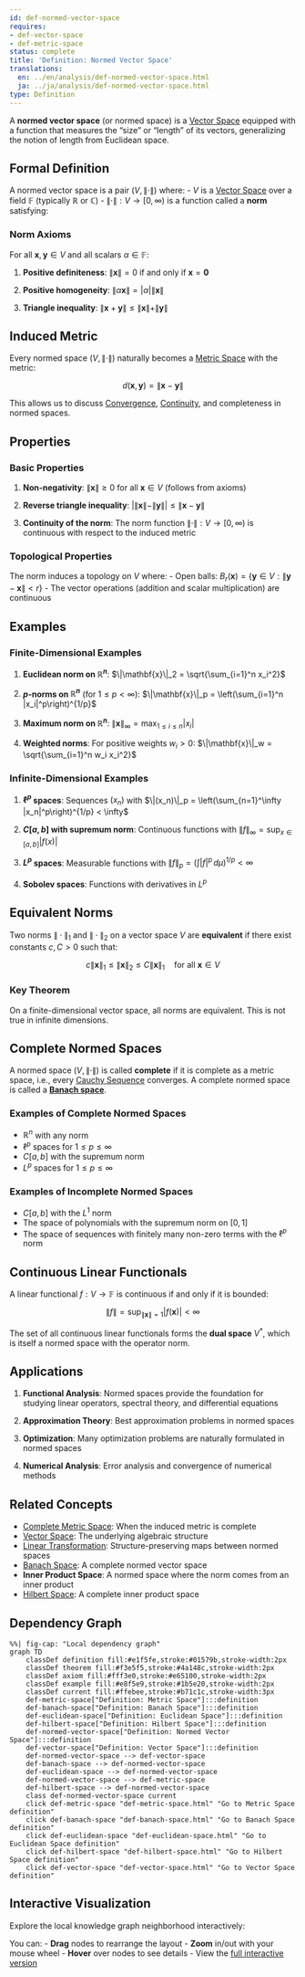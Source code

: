 ```yaml
---
id: def-normed-vector-space
requires:
- def-vector-space
- def-metric-space
status: complete
title: 'Definition: Normed Vector Space'
translations:
  en: ../en/analysis/def-normed-vector-space.html
  ja: ../ja/analysis/def-normed-vector-space.html
type: Definition
---
```


A **normed vector space** (or normed space) is a [Vector Space](../algebra/def-vector-space.qmd) equipped with a function that measures the "size" or "length" of its vectors, generalizing the notion of length from Euclidean space.

## Formal Definition

A normed vector space is a pair $(V, \|\cdot\|)$ where:
- $V$ is a [Vector Space](../algebra/def-vector-space.qmd) over a field $\mathbb{F}$ (typically $\mathbb{R}$ or $\mathbb{C}$)
- $\|\cdot\|: V \to [0, \infty)$ is a function called a **norm** satisfying:

### Norm Axioms

For all $\mathbf{x}, \mathbf{y} \in V$ and all scalars $\alpha \in \mathbb{F}$:

1. **Positive definiteness**: $\|\mathbf{x}\| = 0$ if and only if $\mathbf{x} = \mathbf{0}$

2. **Positive homogeneity**: $\|\alpha \mathbf{x}\| = |\alpha| \|\mathbf{x}\|$

3. **Triangle inequality**: $\|\mathbf{x} + \mathbf{y}\| \leq \|\mathbf{x}\| + \|\mathbf{y}\|$

## Induced Metric

Every normed space $(V, \|\cdot\|)$ naturally becomes a [Metric Space](def-metric-space.qmd) with the metric:

$$d(\mathbf{x}, \mathbf{y}) = \|\mathbf{x} - \mathbf{y}\|$$

This allows us to discuss [Convergence](def-convergence.qmd), [Continuity](def-continuity.qmd), and completeness in normed spaces.

## Properties

### Basic Properties

1. **Non-negativity**: $\|\mathbf{x}\| \geq 0$ for all $\mathbf{x} \in V$ (follows from axioms)

2. **Reverse triangle inequality**: $|\|\mathbf{x}\| - \|\mathbf{y}\|| \leq \|\mathbf{x} - \mathbf{y}\|$

3. **Continuity of the norm**: The norm function $\|\cdot\|: V \to [0, \infty)$ is continuous with respect to the induced metric

### Topological Properties

The norm induces a topology on $V$ where:
- Open balls: $B_r(\mathbf{x}) = \{\mathbf{y} \in V : \|\mathbf{y} - \mathbf{x}\| < r\}$
- The vector operations (addition and scalar multiplication) are continuous

## Examples

### Finite-Dimensional Examples

1. **Euclidean norm on $\mathbb{R}^n$**: $\|\mathbf{x}\|_2 = \sqrt{\sum_{i=1}^n x_i^2}$

2. **$p$-norms on $\mathbb{R}^n$** (for $1 \leq p < \infty$): $\|\mathbf{x}\|_p = \left(\sum_{i=1}^n |x_i|^p\right)^{1/p}$

3. **Maximum norm on $\mathbb{R}^n$**: $\|\mathbf{x}\|_\infty = \max_{1 \leq i \leq n} |x_i|$

4. **Weighted norms**: For positive weights $w_i > 0$: $\|\mathbf{x}\|_w = \sqrt{\sum_{i=1}^n w_i x_i^2}$

### Infinite-Dimensional Examples

1. **$\ell^p$ spaces**: Sequences $(x_n)$ with $\|(x_n)\|_p = \left(\sum_{n=1}^\infty |x_n|^p\right)^{1/p} < \infty$

2. **$C[a,b]$ with supremum norm**: Continuous functions with $\|f\|_\infty = \sup_{x \in [a,b]} |f(x)|$

3. **$L^p$ spaces**: Measurable functions with $\|f\|_p = \left(\int |f|^p \, d\mu\right)^{1/p} < \infty$

4. **Sobolev spaces**: Functions with derivatives in $L^p$

## Equivalent Norms

Two norms $\|\cdot\|_1$ and $\|\cdot\|_2$ on a vector space $V$ are **equivalent** if there exist constants $c, C > 0$ such that:

$$c\|\mathbf{x}\|_1 \leq \|\mathbf{x}\|_2 \leq C\|\mathbf{x}\|_1 \quad \text{for all } \mathbf{x} \in V$$

### Key Theorem
On a finite-dimensional vector space, all norms are equivalent. This is not true in infinite dimensions.

## Complete Normed Spaces

A normed space $(V, \|\cdot\|)$ is called **complete** if it is complete as a metric space, i.e., every [Cauchy Sequence](def-cauchy-sequence.qmd) converges. A complete normed space is called a **[Banach space](def-banach-space.qmd)**.

### Examples of Complete Normed Spaces
- $\mathbb{R}^n$ with any norm
- $\ell^p$ spaces for $1 \leq p \leq \infty$
- $C[a,b]$ with the supremum norm
- $L^p$ spaces for $1 \leq p \leq \infty$

### Examples of Incomplete Normed Spaces
- $C[a,b]$ with the $L^1$ norm
- The space of polynomials with the supremum norm on $[0,1]$
- The space of sequences with finitely many non-zero terms with the $\ell^p$ norm

## Continuous Linear Functionals

A linear functional $f: V \to \mathbb{F}$ is continuous if and only if it is bounded:

$$\|f\| = \sup_{\|\mathbf{x}\| = 1} |f(\mathbf{x})| < \infty$$

The set of all continuous linear functionals forms the **dual space** $V^*$, which is itself a normed space with the operator norm.

## Applications

1. **Functional Analysis**: Normed spaces provide the foundation for studying linear operators, spectral theory, and differential equations

2. **Approximation Theory**: Best approximation problems in normed spaces

3. **Optimization**: Many optimization problems are naturally formulated in normed spaces

4. **Numerical Analysis**: Error analysis and convergence of numerical methods

## Related Concepts

- [Complete Metric Space](def-complete-metric-space.qmd): When the induced metric is complete
- [Vector Space](../algebra/def-vector-space.qmd): The underlying algebraic structure
- [Linear Transformation](../algebra/def-linear-transformation.qmd): Structure-preserving maps between normed spaces
- [Banach Space](def-banach-space.qmd): A complete normed vector space
- **Inner Product Space**: A normed space where the norm comes from an inner product
- [Hilbert Space](def-hilbert-space.qmd): A complete inner product space

## Dependency Graph

```mermaid
%%| fig-cap: "Local dependency graph"
graph TD
    classDef definition fill:#e1f5fe,stroke:#01579b,stroke-width:2px
    classDef theorem fill:#f3e5f5,stroke:#4a148c,stroke-width:2px
    classDef axiom fill:#fff3e0,stroke:#e65100,stroke-width:2px
    classDef example fill:#e8f5e9,stroke:#1b5e20,stroke-width:2px
    classDef current fill:#ffebee,stroke:#b71c1c,stroke-width:3px
    def-metric-space["Definition: Metric Space"]:::definition
    def-banach-space["Definition: Banach Space"]:::definition
    def-euclidean-space["Definition: Euclidean Space"]:::definition
    def-hilbert-space["Definition: Hilbert Space"]:::definition
    def-normed-vector-space["Definition: Normed Vector Space"]:::definition
    def-vector-space["Definition: Vector Space"]:::definition
    def-normed-vector-space --> def-vector-space
    def-banach-space --> def-normed-vector-space
    def-euclidean-space --> def-normed-vector-space
    def-normed-vector-space --> def-metric-space
    def-hilbert-space --> def-normed-vector-space
    class def-normed-vector-space current
    click def-metric-space "def-metric-space.html" "Go to Metric Space definition"
    click def-banach-space "def-banach-space.html" "Go to Banach Space definition"
    click def-euclidean-space "def-euclidean-space.html" "Go to Euclidean Space definition"
    click def-hilbert-space "def-hilbert-space.html" "Go to Hilbert Space definition"
    click def-vector-space "def-vector-space.html" "Go to Vector Space definition"
```

## Interactive Visualization

Explore the local knowledge graph neighborhood interactively:

::: {.graph-viz data-id="def-normed-vector-space" data-width="700" data-height="500"}
:::

You can:
- **Drag** nodes to rearrange the layout
- **Zoom** in/out with your mouse wheel
- **Hover** over nodes to see details
- View the [full interactive version](../../output/interactive/def-normed-vector-space.html){target="_blank"}
